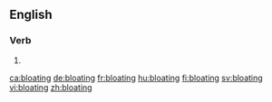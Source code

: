 ==English==

===Verb===
{{head|en|present participle}}

# {{present participle of|bloat|lang=en}}

[[ca:bloating]]
[[de:bloating]]
[[fr:bloating]]
[[hu:bloating]]
[[fi:bloating]]
[[sv:bloating]]
[[vi:bloating]]
[[zh:bloating]]